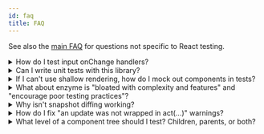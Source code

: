 ```yaml
---
id: faq
title: FAQ
---
```


See also the [main FAQ](dom-testing-library/faq.mdx) for questions not specific to React testing.

<details>

<summary>How do I test input onChange handlers?</summary>

TL;DR: [Go to the `on-change.js` example](https://codesandbox.io/s/github/kentcdodds/react-testing-library-examples/tree/main/?module=%2Fsrc%2F__tests__%2Fon-change.js&previewwindow=tests)

In summary:

```jsx
import React from 'react'
import {render, fireEvent} from '@testing-library/react'

test('change values via the fireEvent.change method', () => {
  const handleChange = jest.fn()
  const {container} = render(<input type="text" onChange={handleChange} />)
  const input = container.firstChild
  fireEvent.change(input, {target: {value: 'a'}})
  expect(handleChange).toHaveBeenCalledTimes(1)
  expect(input.value).toBe('a')
})

test('select drop-downs must use the fireEvent.change', () => {
  const handleChange = jest.fn()
  const {container} = render(
    <select onChange={handleChange}>
      <option value="1">1</option>
      <option value="2">2</option>
    </select>,
  )
  const select = container.firstChild
  const option1 = container.getElementsByTagName('option').item(0)
  const option2 = container.getElementsByTagName('option').item(1)

  fireEvent.change(select, {target: {value: '2'}})

  expect(handleChange).toHaveBeenCalledTimes(1)
  expect(option1.selected).toBe(false)
  expect(option2.selected).toBe(true)
})

test('checkboxes (and radios) must use fireEvent.click', () => {
  const handleChange = jest.fn()
  const {container} = render(<input type="checkbox" onChange={handleChange} />)
  const checkbox = container.firstChild
  fireEvent.click(checkbox)
  expect(handleChange).toHaveBeenCalledTimes(1)
  expect(checkbox.checked).toBe(true)
})
```

If you've used enzyme or React's TestUtils, you may be accustomed to changing inputs like so:

```javascript
input.value = 'a'
Simulate.change(input)
```

We can't do this with React Testing Library because React actually keeps track of any time you assign the `value` property on an `input` and so when you fire the `change` event, React thinks that the value hasn't actually been changed.

This works for Simulate because they use internal APIs to fire special simulated events. With React Testing Library, we try to avoid implementation details to make your tests more resilient.

So we have it worked out for the change event handler to set the property for you in a way that's not trackable by React. This is why you must pass the value as part of the `change` method call.

</details>

<details>

<summary>Can I write unit tests with this library?</summary>

Definitely yes! You can write unit and integration tests with this library. See below for more on how to mock dependencies (because this library intentionally does NOT support shallow rendering) if you want to unit test a high level component. The tests in this project show several examples of unit testing with this library.

As you write your tests, keep in mind:

> The more your tests resemble the way your software is used, the more confidence they can give you. - [17 Feb 2018][guiding-principle]

</details>

<details>

<summary>
  If I can't use shallow rendering, how do I mock out components in tests?
</summary>

In general, you should avoid mocking out components (see [the Guiding Principles section](guiding-principles.mdx)). However, if you need to, then try to use [Jest's mocking feature](https://facebook.github.io/jest/docs/en/manual-mocks.html). One case where I've found mocking to be especially useful is for animation libraries. I don't want my tests to wait for animations to end.

```jsx
jest.mock('react-transition-group', () => {
  const FakeTransition = jest.fn(({children}) => children)
  const FakeCSSTransition = jest.fn(props =>
    props.in ? <FakeTransition>{props.children}</FakeTransition> : null,
  )
  return {CSSTransition: FakeCSSTransition, Transition: FakeTransition}
})

test('you can mock things with jest.mock', () => {
  const {getByTestId, queryByTestId} = render(
    <HiddenMessage initialShow={true} />,
  )
  expect(queryByTestId('hidden-message')).toBeTruthy() // we just care it exists
  // hide the message
  fireEvent.click(getByTestId('toggle-message'))
  // in the real world, the CSSTransition component would take some time
  // before finishing the animation which would actually hide the message.
  // So we've mocked it out for our tests to make it happen instantly
  expect(queryByTestId('hidden-message')).toBeNull() // we just care it doesn't exist
})
```

Note that because they're Jest mock functions (`jest.fn()`), you could also make assertions on those as well if you wanted.

[Open full test](example-react-transition-group.mdx) for the full example.

This looks like more work than shallow rendering (and it is), but it gives you more confidence so long as your mock resembles the thing you're mocking closely enough.

If you want to make things more like shallow rendering, then you could do something more [like this](example-react-transition-group.mdx).

Learn more about how Jest mocks work from my blog post: ["But really, what is a JavaScript mock?"](https://kentcdodds.com/blog/but-really-what-is-a-javascript-mock)

</details>

<details>

<summary>
  What about enzyme is "bloated with complexity and features" and "encourage poor testing practices"?
</summary>

Most of the damaging features have to do with encouraging testing implementation details. Primarily, these are [shallow rendering](http://airbnb.io/enzyme/docs/api/shallow.html), APIs which allow selecting rendered elements by component constructors, and APIs which allow you to get and interact with component instances (and their state/properties) (most of enzyme's wrapper APIs allow this).

The guiding principle for this library is:

> The more your tests resemble the way your software is used, the more confidence they can give you. - [17 Feb 2018][guiding-principle]

Because users can't directly interact with your app's component instances, assert on their internal state or what components they render, or call their internal methods, doing those things in your tests reduce the confidence they're able to give you.

That's not to say that there's never a use case for doing those things, so they should be possible to accomplish, just not the default and natural way to test react components.

</details>

<details>

<summary>Why isn't snapshot diffing working?</summary>

If you use the [snapshot-diff](https://github.com/jest-community/snapshot-diff) library to save snapshot diffs, it won't work out of the box because this library uses the DOM which is mutable. Changes don't return new objects so snapshot-diff will think it's the same object and avoid diffing it.

Luckily there's an easy way to make it work: clone the DOM when passing it into snapshot-diff. It looks like this:

```js
const firstVersion = container.cloneNode(true)
// Do some changes
snapshotDiff(firstVersion, container.cloneNode(true))
```

</details>

<details>
  
<summary>How do I fix "an update was not wrapped in act(...)" warnings?</summary>

This warning is usually caused by an async operation causing an update after the test has already finished. There are 2 approaches to resolve it:

1. Wait for the result of the operation in your test by using one of [the async utilities](dom-testing-library/api-async.mdx) like [waitFor](dom-testing-library/api-async.mdx#waitfor) or a [`find*` query](queries/about.mdx#types-of-queries). For example: `const userAddress = await findByLabel(/address/i)`.
2. Mocking out the asynchronous operation so that it doesn't trigger state updates.

Generally speaking, approach 1 is preferred since it better matches the expectations of a user interacting with your app.

In addition, you may find [this blog post](https://kentcdodds.com/blog/write-fewer-longer-tests) helpful as you consider how best to write tests that give you confidence and avoid these warnings.

</details>

<details>
  
<summary>What level of a component tree should I test? Children, parents, or both?</summary>

Following the guiding principle of this library, it is useful to break down how tests are organized around how the user experiences and interacts with application functionality rather than around specific components themselves. In some cases, for example for reusable component libraries, it might be useful to include developers in the list of users to test for and test each of the reusable components individually. Other times, the specific break down of a component tree is just an implementation detail and testing every component within that tree individually can cause issues (see
https://kentcdodds.com/blog/avoid-the-test-user).

In practice this means that it is often preferable to test high enough up the component tree to simulate realistic user interactions. The question of whether it is worth additionally testing at a higher or lower level on top of this comes down to a question of tradeoffs and what will provide enough value for the cost (see https://kentcdodds.com/blog/unit-vs-integration-vs-e2e-tests on more info on different levels of testing).

For a more in-depth discussion of this topic see [this video](https://youtu.be/0qmPdcV-rN8).

</details>

<!--
Links:
-->

<!-- prettier-ignore-start -->

[guiding-principle]: https://twitter.com/kentcdodds/status/977018512689455106

<!-- prettier-ignore-end -->
